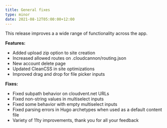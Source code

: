 ```yaml
---
title: General fixes
type: minor
date: 2021-08-12T05:00:00+12:00
---
```

This release improves a a wide range of functionality across the app.

**Features:**

* Added upload zip option to site creation
* Increased allowed routes on .cloudcannon/routing.json
* New account delete page
* Updated CleanCSS in site optimizations
* Improved drag and drop for file picker inputs

**Fixes:**

* Fixed subpath behavior on cloudvent.net URLs
* Fixed non-string values in multiselect inputs
* Fixed some behavior with empty multiselect inputs
* Fixed parsing errors in Hugo archetypes when used as a default content file
* Variety of 11ty improvements, thank you for all your feedback
